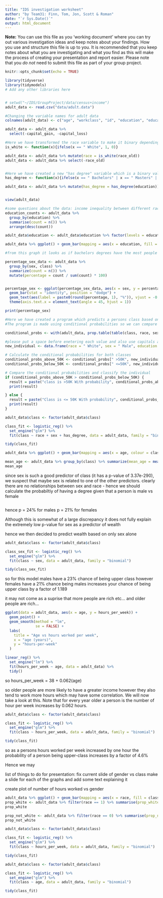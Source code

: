 ```yaml
---
title: "IDS investigation worksheet"
author: "by Team31: Finn, Tom, Jon, Scott & Roman"
date: "`r Sys.Date()`"
output: html_document
---
```


**Note:** You can use this file as you 'working document' where you can try out various investigation ideas and keep notes about your findings. How you use and structure this file is up to you. It is recommended that you keep notes about what you are investigating and what you find as this will make the process of creating your presentation and report easier. Please note that you _do not_ need to submit this file as part of your group project.



```r
knitr::opts_chunk$set(echo = TRUE)
```


```r
library(tidyverse)
library(tidymodels)
# Add any other libraries here



```


```r
# setwd("~/IDS/GroupProject/data/census+income")
adult_data <- read.csv("data/adult.data")

#Changing the variable names for adult data
colnames(adult_data) <- c("age", "workclass", "id", "education", "education-num", "marital-status", "occupation", "relationship", "race_old", "sex", "capital_gain", "capital_loss", "hours_per_week", "native-country", "class")

adult_data <- adult_data %>% 
  select(-capital_gain, -capital_loss)

#Here we have transformed the race variable to make it binary depending on if the person is white or not (1 for white 0 for other)
is_white <- function(x){ifelse(x == " White", 1, 0)}

adult_data <- adult_data %>% mutate(race = is_white(race_old))
adult_data <- adult_data %>% select(-race_old)


#Here we have created a new "has degree" variable which is a binary value taking on 1 if the person has a degree
has_degree <- function(x){ifelse(x == " Bachelors" | x == " Masters" | x == " Doctorate", 1, 0)}

adult_data <- adult_data %>% mutate(has_degree = has_degree(education))


view(adult_data)

```

```r
#some questions about the data: income inequality between different races/genders/nationalities ; class based on type of degree ; correlation between class and age; correlation between race/gender and age E.G do certain races/genders live longer than others.
education_counts <- adult_data %>%
  group_by(education) %>%
  summarise(count = n()) %>%
  arrange(desc(count))

adult_data$education <- adult_data$education %>% factor(levels = education_counts$education)

adult_data %>% ggplot() + geom_bar(mapping = aes(x = education, fill = class), position = "dodge") + theme(axis.text.x = element_text(angle = 45, hjust = 1))

#from this graph it looks as if bachelors degrees have the most people in upper class, however this does not take into account the fact that more people have bachelos in comparison to master, phd, etc..
```


```r
percentage_sex_data <- adult_data %>%
  group_by(sex, class) %>%
  summarize(count = n()) %>%
  mutate(percentage = count / sum(count) * 100)


percentage_sex <- ggplot(percentage_sex_data, aes(x = sex, y = percentage, fill = class)) +
  geom_bar(stat = "identity", position = "dodge") +
  geom_text(aes(label = paste0(round(percentage, 1), "%")), vjust = -0.5, position = position_dodge(width = 0.9)) +
  theme(axis.text.x = element_text(angle = 45, hjust = 1))

print(percentage_sex)
```
```r
#Here we have created a program which predicts a persons class based on the other variable.
#The program is made using conditional probabilities so we can compare this model to that of a linear regression once we make a linear regression model.

conditional_probs <- with(adult_data, prop.table(table(class, race, sex, education), margin = 1))

#please put a space before enetering each value and also use capitals at start
new_individual <- data.frame(race = " White", sex = " Male", education = " Bachelors")

# Calculate the conditional probabilities for both classes
conditional_probs_above_50K <- conditional_probs[" >50K", new_individual$race, new_individual$sex, new_individual$education]
conditional_probs_below_50K <- conditional_probs[" <=50K", new_individual$race, new_individual$sex, new_individual$education]

# Compare the conditional probabilities and classify the individual
if (conditional_probs_above_50K > conditional_probs_below_50K) {
  result = paste("class is >50K With probability", conditional_probs_above_50K, sep = " ")
  print(result)

} else {
  result = paste("Class is <= 50K With probability", conditional_probs_below_50K, sep = " ")
  print(result)
}
```

``` r

adult_data$class <- factor(adult_data$class)

class_fit <- logistic_reg() %>%
  set_engine("glm") %>%
  fit(class ~ race + sex + has_degree, data = adult_data, family = "binomial")

tidy(class_fit)

```


``` r
adult_data %>% ggplot() + geom_bar(mapping = aes(x = age, colour = class))

mean_age <- adult_data %>% group_by(class) %>% summarize(mean_age = mean(age))
mean_age

```

since sex is such a good predictor of class (it has a p-value of 3.37e-290), we suspect that maybe sex is related to one of the other predictors. clearly there are no relationships between sex and race - hence we should calculate the probabiltiy of having a degree given that a person is male vs female
``` r

```
hence p = 24% for males
      p = 21% for females 
      
Although this is somewhat of a large discrepancy it does not fully explain the extremely low p-value for sex as a predictor of wealth 

hence we then decided to predict wealth based on only sex alone

``` r

adult_data$class <- factor(adult_data$class)

class_sex_fit <- logistic_reg() %>%
  set_engine("glm") %>%
  fit(class ~ sex, data = adult_data, family = "binomial")

tidy(class_sex_fit)
```

so for this model males have a 23% chance of being upper class
however females have a 21% chance
being males increases your chance of being upper class by a factor of 1.189




it may not come as a suprise that more people are rich etc... and older people are rich...

```r

ggplot(data = adult_data, aes(x = age, y = hours_per_week)) +
  geom_point() +
  geom_smooth(method = "lm", 
              se = FALSE) +
  labs(
    title = "Age vs hours worked per week",
    x = "age (years)",
    y = "hours-per-week"
  )

linear_reg() %>%
  set_engine("lm") %>%
  fit(hours_per_week ~ age, data = adult_data) %>%
  tidy()

```
so hours_per_week = 38 + 0.062(age)

so older people are more likely to have a greater income however they also tend to work more hours which may have some correlation. We will now take a look at this. Note that for every year older a person is the number of hour per week increases by 0.062 hours.

```r

adult_data$class <- factor(adult_data$class)

class_fit <- logistic_reg() %>%
  set_engine("glm") %>%
  fit(class ~ hours_per_week, data = adult_data, family = "binomial")

tidy(class_fit)

```
so as a persons hours worked per week increased by one hour the probability of a person being upper-class increases by a factor of 4.6%

Hence we may

list of things to do for presentation:
fix current slide of gender vs class
make a slide for each of the graphs and add some text explaining it

create plot of number of hours worked vs gender

```r
adult_data %>% ggplot() + geom_bar(mapping = aes(x = race, fill = class), position = "dodge") + labs( x = "Not White                                                        White")
prop_white <- adult_data %>% filter(race == 1) %>% summarise(prop_white = sum(class == " >50K")/sum(class == " <=50K"))
prop_white

prop_not_white <- adult_data %>% filter(race == 0) %>% summarise(prop_not_white = sum(class == " >50K")/sum(class == " <=50K"))
prop_not_white
```

```r
adult_data$class <- factor(adult_data$class)

class_fit <- logistic_reg() %>%
  set_engine("glm") %>%
  fit(class ~ hours_per_week, data = adult_data, family = "binomial")

tidy(class_fit)
```

```r
adult_data$class <- factor(adult_data$class)

class_fit <- logistic_reg() %>%
  set_engine("glm") %>%
  fit(class ~ age, data = adult_data, family = "binomial")

tidy(class_fit)
```